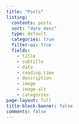 ```yaml
---
title: "Posts"
listing:
  contents: posts
  sort: "date desc"
  type: default
  categories: true
  filter-ui: true
  fields:
    - title
    - subtitle
    - date
    - reading-time
    - description
    - image
    - image-alt
    - categories
page-layout: full
title-block-banner: false
comments: false
---
```

